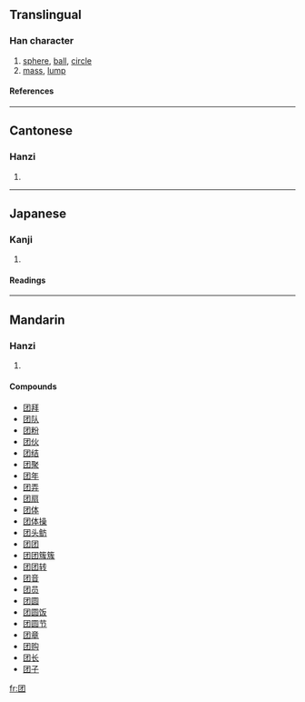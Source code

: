 {{see|團}}

==Translingual==
===Han character===
{{Han char|rn=31|rad=囗|as=03|sn=6|four=|canj=田木竹 (WDH)}}
# [[sphere]], [[ball]], [[circle]]
# [[mass]], [[lump]]
====References====
{{Han ref|kx=0217.061|dkj=04701|hdz=10711.080|uh=56E2|ud=22242}}
----
==Cantonese==
===Hanzi===
{{yue-hanzi|jyut=|y=tyun4}}
# {{defn|Cantonese}}
----
==Japanese==
===Kanji===
{{ja-kanji|grade=|rs=囗03}}
# {{defn|Japanese}} 
====Readings====
{{ja-readings|on=[[しゅう]] (shū)|kun=}}
----
==Mandarin==
===Hanzi===
{{cmn-hanzi|tra=團|pin=[[tuán]] (tuan2)|wg=t'uan<sup>2</sup>}}
# {{defn|Mandarin}}

====Compounds====
*[[团拜]]
*[[团队]]
*[[团粉]]
*[[团伙]]
*[[团结]]
*[[团聚]]
*[[团年]]
*[[团弄]]
*[[团扇]]
*[[团体]]
*[[团体操]]
*[[团头鲂]]
*[[团团]]
*[[团团簇簇]]
*[[团团转]]
*[[团音]]
*[[团员]]
*[[团圆]]
*[[团圆饭]]
*[[团圆节]]
*[[团章]]
*[[团购]]
*[[团长]]
*[[团子]]

[[fr:团]]